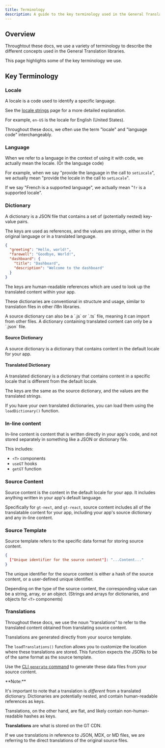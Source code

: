 ```yaml
---
title: Terminology
description: A guide to the key terminology used in the General Translation libraries
---
```


## Overview

Throughtout these docs, we use a variety of terminology to describe the different concepts used in the General Translation libraries.

This page highlights some of the key terminology we use.


## Key Terminology

<TOC/>

### Locale

A locale is a code used to identify a specific language.

See the [locale strings](/docs/platform/locale-strings) page for a more detailed explanation.

For example, `en-US` is the locale for English (United States).

Throughout these docs, we often use the term "locale" and "language code" interchangeably.

### Language

When we refer to a language in the context of using it with code, we actually mean the locale. (Or the language code)

For example, when we say "provide the language in the call to `setLocale`", we actually mean "provide the locale in the call to `setLocale`".

If we say "French is a supported language", we actually mean "`fr` is a supported locale".


### Dictionary

A dictionary is a JSON file that contains a set of (potentially nested) key-value pairs.

The keys are used as references, and the values are strings, either in the original language or in a translated language.

```json
{
  "greeting": "Hello, world!",
  "farewell": "Goodbye, World!",
  "dashboard": {
    "title": "Dashboard",
    "description": "Welcome to the dashboard"
  }
}
```

The keys are human-readable references which are used to look up the translated content within your app.

These dictionaries are conventional in structure and usage, similar to translation files in other i18n libraries.


<Callout type="info">
  A source dictionary can also be a `.js` or `.ts` file, meaning it can import from other files.
  A dictionary containing translated content can only be a `.json` file.
</Callout>

#### Source Dictionary

A source dictionary is a dictionary that contains content in the default locale for your app.

#### Translated Dictionary

A translated dictionary is a dictionary that contains content in a specific locale that is different from the default locale.

The keys are the same as the source dictionary, and the values are the translated strings.

If you have your own translated dictionaries, you can load them using the `loadDictionary()` function.

### In-line content

In-line content is content that is written directly in your app's code, and not stored separately in something like a JSON or dictionary file.

This includes:

- `<T>` components
- `useGT` hooks
- `getGT` function


### Source Content

Source content is the content in the default locale for your app. It includes anything written in your app's default language.

Specifically for `gt-next`, and `gt-react`, source content includes all of the translatable content for your app, including your app's source dictionary and
any in-line content.

### Source Template

Source template refers to the specific data format for storing source content.

```json
{
  ["Unique identifier for the source content"]: "...Content..."
}
```

The unique identifier for the source content is either a hash of the source content, or a user-defined unique identifier.

Depending on the type of the source content, the corresponding value can be a string, array, or an object. (Strings and arrays for dictionaries, and objects for `<T>` components)


### Translations

Throughout these docs, we use the noun "translations" to refer to the translated content obtained from translating source content.

Translations are generated directly from your source template.

The `loadTranslations()` function allows you to customize the location where these translations are stored. This function expects the JSONs to be of the same format as the source template.

Use the [CLI `generate` command](/docs/cli/generate) to generate these data files from your source content.

<Callout type="warn">
  **Note:**

  It's important to note that a translation is _different_ from a translated dictionary. Dictionaries are potentially nested, and contain human-readable references as keys.

  Translations, on the other hand, are flat, and likely contain non-human-readable hashes as keys.
</Callout>

**Translations** are what is stored on the GT CDN.

If we use translations in reference to JSON, MDX, or MD files, we are referring to the direct translations of the original source files.


